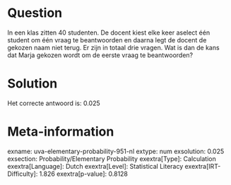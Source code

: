 Question
========

In een klas zitten 40 studenten. De docent kiest elke keer aselect één
student om één vraag te beantwoorden en daarna legt de docent de gekozen
naam niet terug. Er zijn in totaal drie vragen. Wat is dan de kans dat
Marja gekozen wordt om de eerste vraag te beantwoorden?

Solution
========

Het correcte antwoord is: 0.025

Meta-information
================
exname: uva-elementary-probability-951-nl
extype: num
exsolution: 0.025
exsection: Probability/Elementary Probability
exextra[Type]: Calculation
exextra[Language]: Dutch
exextra[Level]: Statistical Literacy
exextra[IRT-Difficulty]: 1.826
exextra[p-value]: 0.8128
